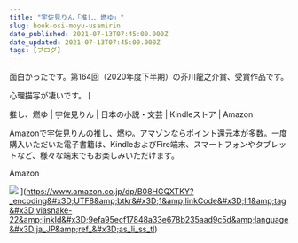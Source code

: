 ```yaml
---
title: "宇佐見りん「推し、燃ゆ」"
slug: book-osi-moyu-usamirin
date_published: 2021-07-13T07:45:00.000Z
date_updated: 2021-07-13T07:45:00.000Z
tags: [ブログ]
---
```


 面白かったです。第164回（2020年度下半期）の芥川龍之介賞、受賞作品です。

心理描写が凄いです。
[

推し、燃ゆ | 宇佐見りん | 日本の小説・文芸 | Kindleストア | Amazon

Amazonで宇佐見りんの推し、燃ゆ。アマゾンならポイント還元本が多数。一度購入いただいた電子書籍は、KindleおよびFire端末、スマートフォンやタブレットなど、様々な端末でもお楽しみいただけます。

Amazon

![](https://fls-fe.amazon.co.jp/1/batch/1/OP/A1VC38T7YXB528:355-9622451-4955503:XZ76KTKDQ6XF3NQNR0Q6$uedata&#x3D;s:%2Frd%2Fuedata%3Fstaticb%26id%3DXZ76KTKDQ6XF3NQNR0Q6%26pty%3DDetail%26spty%3DGlance%26pti%3DB07VF3DSH8:1000)
](https://www.amazon.co.jp/dp/B08HGQXTKY?_encoding&#x3D;UTF8&amp;btkr&#x3D;1&amp;linkCode&#x3D;ll1&amp;tag&#x3D;viasnake-22&amp;linkId&#x3D;9efa95ecf17848a33e678b235aad9c5d&amp;language&#x3D;ja_JP&amp;ref_&#x3D;as_li_ss_tl)
